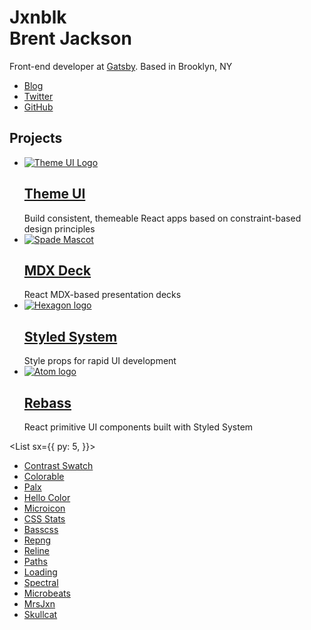 

<Banner>

# Jxnblk <br /> Brent Jackson

Front-end developer at [Gatsby][].
Based in Brooklyn, NY

- [Blog](/blog)
- [Twitter](https://twitter.com/jxnblk)
- [GitHub](https://github.com/jxnblk)

</Banner>


## Projects

<Tiles>

- [![Theme UI Logo](https://contrast.now.sh/cff/40f?size=512&fontSize=2&baseline=2&fontWeight=900&radius=32&text=UI)][theme ui]
  ## [Theme UI][]
  Build consistent, themeable React apps based on constraint-based design principles
- [![Spade Mascot](https://raw.githubusercontent.com/jxnblk/mdx-deck/master/docs/ace.png)][mdx deck]
  ## [MDX Deck][]
  React MDX-based presentation decks
- [![Hexagon logo](https://styled-system.com/logo.png)][styled system]
  ## [Styled System][]
  Style props for rapid UI development
- [![Atom logo](https://rebassjs.org/icon.png)][rebass]
  ## [Rebass][]
  React primitive UI components built with Styled System

[theme ui]: https://theme-ui.com
[mdx deck]: https://github.com/jxnblk/mdx-deck
[styled system]: https://styled-system.com
[rebass]: https://rebassjs.org

</Tiles>

<List
  sx={{
    py: 5,
  }}>

- [Contrast Swatch](https://github.com/jxnblk/contrast-swatch)
- [Colorable](https://colorable.jxnblk.com)
- [Palx](https://palx.jxnblk.com)
- [Hello Color](https://jxnblk.github.io/hello-color)
- [Microicon](https://icon.now.sh)
- [CSS Stats](https://cssstats.com/)
- [Basscss](https://basscss.com)
- [Repng](https://github.com/jxnblk/repng)
- [Reline](https://jxnblk.github.io/reline)
- [Paths](https://jxnblk.github.io/paths)
- [Loading](https://jxnblk.github.io/loading)
- [Spectral](https://jxnblk.github.io/Spectral)
- [Microbeats](http://microbeats.cc)
- [MrsJxn](http://mrsjxn.com)
- [Skullcat](https://jxnblk.github.io/skullcat)

</List>


[gatsby]: https://gatsbyjs.org
